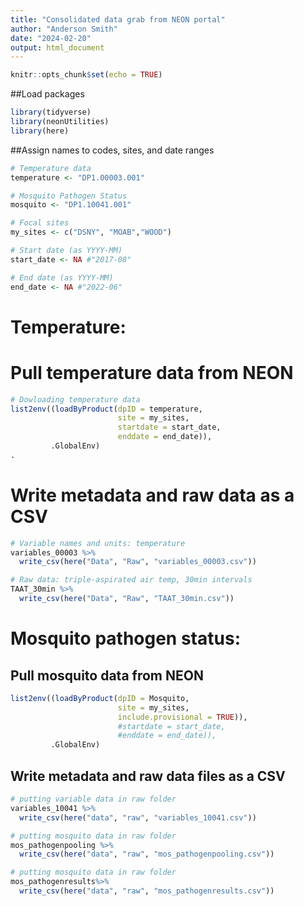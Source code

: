 ```yaml
---
title: "Consolidated data grab from NEON portal"
author: "Anderson Smith"
date: "2024-02-20"
output: html_document
---
```


```r
knitr::opts_chunk$set(echo = TRUE)
```

##Load packages


```r

library(tidyverse)
library(neonUtilities)
library(here)

```

##Assign names to codes, sites, and date ranges


```r

# Temperature data
temperature <- "DP1.00003.001"

# Mosquito Pathogen Status
mosquito <- "DP1.10041.001"

# Focal sites
my_sites <- c("DSNY", "MOAB","WOOD")

# Start date (as YYYY-MM)
start_date <- NA #"2017-08"

# End date (as YYYY-MM)
end_date <- NA #"2022-06"

```

# Temperature: 

# Pull temperature data from NEON


```r

# Dowloading temperature data
list2env((loadByProduct(dpID = temperature, 
                        site = my_sites, 
                        startdate = start_date,
                        enddate = end_date)),
         .GlobalEnv)
.
```
# Write metadata and raw data as a CSV
```r

# Variable names and units: temperature
variables_00003 %>% 
  write_csv(here("Data", "Raw", "variables_00003.csv"))

# Raw data: triple-aspirated air temp, 30min intervals
TAAT_30min %>% 
  write_csv(here("Data", "Raw", "TAAT_30min.csv"))
```

# Mosquito pathogen status: 

## Pull mosquito data from NEON
```r

list2env((loadByProduct(dpID = Mosquito, 
                        site = my_sites, 
                        include.provisional = TRUE)),
                        #startdate = start_date,
                        #enddate = end_date)),
         .GlobalEnv)
```

## Write metadata and raw data files as a CSV
```r
# putting variable data in raw folder
variables_10041 %>% 
  write_csv(here("data", "raw", "variables_10041.csv"))
```

```r
# putting mosquito data in raw folder
mos_pathogenpooling %>% 
  write_csv(here("data", "raw", "mos_pathogenpooling.csv"))
```

```r
# putting mosquito data in raw folder
mos_pathogenresults%>% 
  write_csv(here("data", "raw", "mos_pathogenresults.csv"))
```